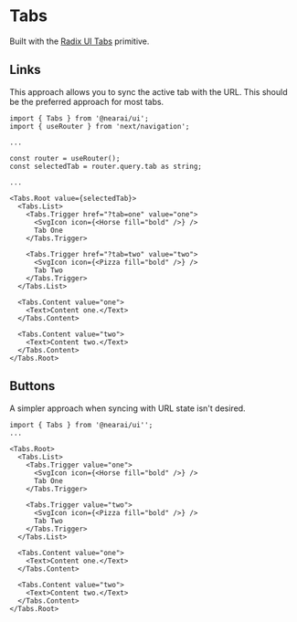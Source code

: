 

<Meta of={Stories} />

# Tabs

Built with the [Radix UI Tabs](https://www.radix-ui.com/primitives/docs/components/tabs) primitive.

<Canvas of={Stories.Primary} />

## Links

This approach allows you to sync the active tab with the URL. This should be the preferred approach for most tabs.

```tsx
import { Tabs } from '@nearai/ui';
import { useRouter } from 'next/navigation';

...

const router = useRouter();
const selectedTab = router.query.tab as string;

...

<Tabs.Root value={selectedTab}>
  <Tabs.List>
    <Tabs.Trigger href="?tab=one" value="one">
      <SvgIcon icon={<Horse fill="bold" />} />
      Tab One
    </Tabs.Trigger>

    <Tabs.Trigger href="?tab=two" value="two">
      <SvgIcon icon={<Pizza fill="bold" />} />
      Tab Two
    </Tabs.Trigger>
  </Tabs.List>

  <Tabs.Content value="one">
    <Text>Content one.</Text>
  </Tabs.Content>

  <Tabs.Content value="two">
    <Text>Content two.</Text>
  </Tabs.Content>
</Tabs.Root>
```

## Buttons

A simpler approach when syncing with URL state isn't desired.

```tsx
import { Tabs } from '@nearai/ui'';
...

<Tabs.Root>
  <Tabs.List>
    <Tabs.Trigger value="one">
      <SvgIcon icon={<Horse fill="bold" />} />
      Tab One
    </Tabs.Trigger>

    <Tabs.Trigger value="two">
      <SvgIcon icon={<Pizza fill="bold" />} />
      Tab Two
    </Tabs.Trigger>
  </Tabs.List>

  <Tabs.Content value="one">
    <Text>Content one.</Text>
  </Tabs.Content>

  <Tabs.Content value="two">
    <Text>Content two.</Text>
  </Tabs.Content>
</Tabs.Root>
```
